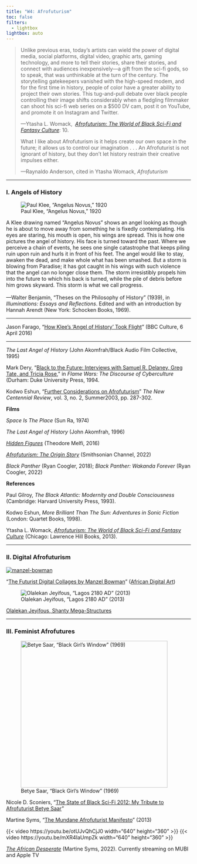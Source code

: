 ```yaml
---
title: "W4: Afrofuturism"
toc: false
filters:
  - lightbox
lightbox: auto
---
```


> Unlike previous eras, today’s artists can wield the power of digital media, social platforms, digital video, graphic arts, gaming technology, and more to tell their stories, share their stories, and connect with audiences inexpensively—a gift from the sci-fi gods, so to speak, that was unthinkable at the turn of the century. The storytelling gatekeepers vanished with the high-speed modem, and for the first time in history, people of color have a greater ability to project their own stories. This tug-and-pull debate over black people controlling their image shifts considerably when a fledgling filmmaker can shoot his sci-fi web series on a $500 DV cam, post it on YouTube, and promote it on Instagram and Twitter.
> 
> ---Ytasha L. Womack,  [_Afrofuturism: The World of Black Sci-Fi and Fantasy Culture_](https://ebookcentral.proquest.com/lib/emerson/reader.action?docID=1381831&ppg=1): 10.
> 
> What I like about Afrofuturism is it helps create our own space in the future; it allows us to control our imagination . . . An Afrofuturist is not ignorant of history, but they don’t let history restrain their creative impulses either.
> 
> ---Raynaldo Anderson, cited in Ytasha Womack, _Afrofuturism_

---

### I. Angels of History

::: {layout="[[49, -2, 49]]"}

![Paul Klee, "Angelus Novus," 1920](../img/angelus-novus.jpg){fig-alt="Paul Klee, Angelus Novus"}

A Klee drawing named “Angelus Novus” shows an angel looking as though he is about to move away from something he is fixedly contemplating. His eyes are staring, his mouth is open, his wings are spread. This is how one pictures the angel of history. His face is turned toward the past. Where we perceive a chain of events, he sees one single catastrophe that keeps piling ruin upon ruin and hurls it in front of his feet. The angel would like to stay, awaken the dead, and make whole what has been smashed. But a storm is blowing from Paradise; it has got caught in his wings with such violence that the angel can no longer close them. The storm irresistibly propels him into the future to which his back is turned, while the pile of debris before him grows skyward. This storm is what we call progress.<br /><br />---Walter Benjamin, "Theses on the Philosophy of History" (1939), in _Illuminations: Essays and Reflections_. Edited and with an introduction by Hannah Arendt (New York: Schocken Books, 1969).

:::

---

Jason Farago, "[How Klee's 'Angel of History' Took Flight](https://www.bbc.com/culture/article/20160401-how-klees-angel-of-history-took-flight)" (BBC Culture, 6 April 2016)

---

_The Last Angel of History_ (John Akomfrah/Black Audio Film Collective, 1995)

Mark Dery, "[Black to the Future: Interviews with Samuel R. Delaney, Greg Tate, and Tricia Rose](https://canvas.emerson.edu/courses/1932613/files/145602338?wrap=1)," in _Flame Wars: The Discourse of Cyberculture_ (Durham: Duke University Press, 1994.

Kodwo Eshun, "[Further Considerations on Afrofuturism](https://canvas.emerson.edu/courses/1932613/files/145602336?wrap=1)" _The New Centennial Review_, vol. 3, no. 2, Summer2003, pp. 287-302.

**Films**

_Space Is The Place_ (Sun Ra, 1974)

_The Last Angel of History_ (John Akomfrah, 1996)

[_Hidden Figures_](https://www.justwatch.com/us/movie/hidden-figures) (Theodore Melfi, 2016)

[_Afrofuturism: The Origin Story_](https://www.smithsonianchannel.com/special/afrofuturism-the-origin-story) (Smithsonian Channel, 2022)

_Black Panther_ (Ryan Coogler, 2018); _Black Panther: Wakanda Forever_ (Ryan Coogler, 2022)

**References**

Paul Gilroy, _The Black Atlantic: Modernity and Double Consciousness_ (Cambridge: Harvard University Press, 1993).

Kodwo Eshun, _More Brilliant Than The Sun: Adventures in Sonic Fiction_ (London: Quartet Books, 1998).

Ytasha L. Womack, [_Afrofuturism: The World of Black Sci-Fi and Fantasy Culture_](https://ebookcentral.proquest.com/lib/emerson/reader.action?docID=1381831&ppg=1) (Chicago: Lawrence Hill Books, 2013).

---

### II. Digital Afrofuturism

 [![manzel-bowman](https://canvas.emerson.edu/courses/1932613/files/145602337/preview)](https://www.manzel.biz/gallery)  

"[The Futurist Digital Collages by Manzel Bowman](https://www.africandigitalart.com/the-futurist-digital-collages-by-manzel-bowman/)" ([African Digital Art](http://africandigitalart.com))

![Olalekan Jeyifous, "Lagos 2180 AD" (2013)](../img/lagos-2180.jpg){fig-align="left"}

[Olalekan Jeyifous, Shanty Mega-Structures](https://jeyifo.us/SMS)

---

### III. Feminist Afrofutures

![Betye Saar, "Black Girl's Window" (1969)](../img/betye-saar.jpg){width="400" fig-align="left" fig-alt="Betye Saar, Black Girl's Window, 1969"}

Nicole D. Sconiers, "[The State of Black Sci-Fi 2012: My Tribute to Afrofuturist Betye Saar](http://nicolesconiers.com/blog/2012/02/20/the-state-of-black-sci-fi-2012-my-tribute-to-afrofuturist-betye-saar/)"

Martine Syms, "[The Mundane Afrofuturist Manifesto](http://thirdrailquarterly.org/martine-syms-the-mundane-afrofuturist-manifesto/)" (2013)

{{< video https://youtu.be/otUJvQhCjJ0 width="640" height="360" >}}
{{< video https://youtu.be/mXR4IaUmpZk width="640" height="360" >}}

[_The African Desperate_](https://mubi.com/films/the-african-desperate) (Martine Syms, 2022). Currently streaming on MUBI and Apple TV